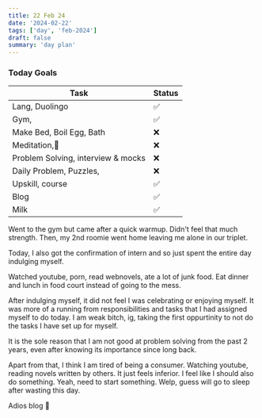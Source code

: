 ```yaml
---
title: 22 Feb 24
date: '2024-02-22'
tags: ['day', 'feb-2024']
draft: false
summary: 'day plan'
---
```


### Today Goals

| Task                               | Status |
| ---------------------------------- | ------ |
| Lang, Duolingo                     | ✅     |
| Gym,                               | ✅     |
| Make Bed, Boil Egg, Bath           | ❌     |
| Meditation,🙏                      | ❌     |
| Problem Solving, interview & mocks | ❌     |
| Daily Problem, Puzzles,            | ❌     |
| Upskill, course                    | ✅     |
| Blog                               | ✅     |
| Milk                               | ✅     |

Went to the gym but came after a quick warmup. Didn't feel that much strength.
Then, my 2nd roomie went home leaving me alone in our triplet.

Today, I also got the confirmation of intern and so just spent the entire day indulging myself.

Watched youtube, porn, read webnovels, ate a lot of junk food. Eat dinner and lunch in food court instead of going to the mess.

After indulging myself, it did not feel I was celebrating or enjoying myself. It was more of a running from responsibilities and tasks that I had assigned myself to do today.
I am weak bitch, ig, taking the first oppurtinity to not do the tasks I have set up for myself.

It is the sole reason that I am not good at problem solving from the past 2 years, even after knowing its importance since long back.

Apart from that, I think I am tired of being a consumer. Watching youtube, reading novels written by others. It just feels inferior. I feel like I should also do something.
Yeah, need to start something. Welp, guess will go to sleep after wasting this day.

Adios blog 👋
